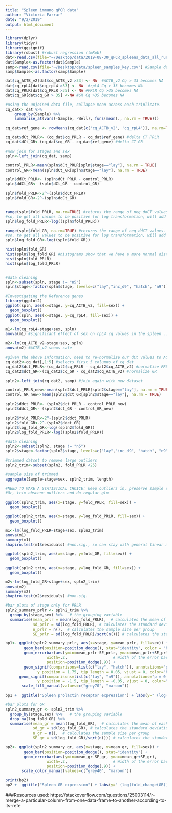 ```yaml
---
title: "Spleen immuno qPCR data"
author: "Victoria Farrar"
date: "9/2/2019"
output: html_document
---
```

```r
library(dplyr)
library(tidyr)
library(ggsignif)
library(robust) #robust regression (lmRob)
dat<-read.csv(file="~/Desktop/data/2019-08-30_qPCR_spleens_data_all_runs.csv") #spleen qPCR data
dat$Sample<-as.factor(dat$Sample) 
samp<-read.csv(file="~/Desktop/data/spleen_samples_key.csv") #Sample data with sex and stage, will be used for joins later
samp$Sample<-as.factor(samp$Sample) 

dat$cq_ACTB_v2[dat$cq_ACTB_v2 >33] <- NA  #ACTB_v2 Cq > 33 becomes NA
dat$cq_rpL4[dat$cq_rpL4 >33] <- NA  #rpL4 Cq > 33 becomes NA
dat$cq_PRLR[dat$cq_PRLR >35] <- NA #PRLR Cq >35 becomes NA
dat$cq_GR[dat$cq_GR > 35] <-NA #GR Cq >35 becomes NA

#using the unjoined data file, collapse mean across each triplicate. 
cq_dat<- dat %>%
    group_by(Sample) %>% 
    summarise_at(vars(-Sample, -Well), funs(mean(., na.rm = TRUE)))

cq_dat$ref_gene <- rowMeans(cq_dat[c('cq_ACTB_v2', 'cq_rpL4')], na.rm=TRUE) #mean is not that different from geometric mean for two numbers

cq_dat$dCt_PRLR<- (cq_dat$cq_PRLR - cq_dat$ref_gene) #delta CT PRLR
cq_dat$dCt_GR<-(cq_dat$cq_GR - cq_dat$ref_gene) #delta CT GR 

#now join for stages and sex
spln<-left_join(cq_dat, samp)

control_PRLR<-mean(spln$dCt_PRLR[spln$stage=="lay"], na.rm = TRUE)
control_GR<-mean(spln$dCt_GR[spln$stage=="lay"], na.rm = TRUE)

spln$ddCt_PRLR<- (spln$dCt_PRLR - control_PRLR)
spln$ddCt_GR<- (spln$dCt_GR - control_GR)

spln$fold_PRLR<-2^-(spln$ddCt_PRLR)
spln$fold_GR<-2^-(spln$ddCt_GR)


range(spln$fold_PRLR, na.rm=TRUE) #returns the range of neg ddCT values. Lowest is -7.7. 
#so, to get all values to be positive for log transformation, will add 8 to all and then log transform. 
spln$log_fold_PRLR<-log((spln$fold_PRLR))

range(spln$fold_GR, na.rm=TRUE) #returns the range of neg ddCT values. Lowest is -7.7. 
#so, to get all values to be positive for log transformation, will add 8 to all and then log transform. 
spln$log_fold_GR<-log((spln$fold_GR))

hist(spln$fold_GR)
hist(spln$log_fold_GR) #histograms show that we have a more normal distribution when log transformed
hist(spln$fold_PRLR)
hist(spln$log_fold_PRLR)


#data cleaning
spln<-subset(spln, stage != "n5")
spln$stage<-factor(spln$stage, levels=c("lay","inc_d9", "hatch", "n9")) #manually re-orders stages
```

```r
#Investigating the Reference genes
library(ggplot2)
ggplot(spln, aes(x=stage, y=cq_ACTB_v2, fill=sex)) + 
  geom_boxplot()
ggplot(spln, aes(x=stage, y=cq_rpL4, fill=sex)) + 
  geom_boxplot()

m1<-lm(cq_rpL4~stage+sex, spln)
anova(m1) #significant effect of sex on rpL4 cq values in the spleen ... 

m2<-lm(cq_ACTB_v2~stage+sex, spln)
anova(m2) #ACTB_v2 seems safe
```
```r
#given the above information, need to re-normalize our dCt values to ACTB_v2 only. 
cq_dat2<-cq_dat[,1:5] #selects first 5 columns of cq_dat
cq_dat2$dct_PRLR<-(cq_dat2$cq_PRLR - cq_dat2$cq_ACTB_v2) #normalize PRLR
cq_dat2$dct_GR<-(cq_dat2$cq_GR - cq_dat2$cq_ACTB_v2) #normalize GR

spln2<-left_join(cq_dat2, samp) #join again with new dataset

control_PRLR_new<-mean(spln2$dct_PRLR[spln2$stage=="lay"], na.rm = TRUE)
control_GR_new<-mean(spln2$dct_GR[spln2$stage=="lay"], na.rm = TRUE)

spln2$ddct_PRLR<- (spln2$dct_PRLR - control_PRLR_new)
spln2$ddct_GR<- (spln2$dct_GR - control_GR_new)

spln2$fold_PRLR<-2^-(spln2$ddct_PRLR)
spln2$fold_GR<-2^-(spln2$ddct_GR)
spln2$log_fold_GR<-log((spln2$fold_GR))
spln2$log_fold_PRLR<-log((spln2$fold_PRLR))

#data cleaning
spln2<-subset(spln2, stage != "n5")
spln2$stage<-factor(spln2$stage, levels=c("lay","inc_d9", "hatch", "n9")) #manually re-orders stages

#trimmed datset to remove large outliers
spln2_trim<-subset(spln2, fold_PRLR <25)

#sample size of trimmed
aggregate(Sample~stage+sex, spln2_trim, length)
```

```r

#NEED TO MAKE A STATISTICAL CHOICE: keep outliers in, preserve sample size, and use robust regression. 
#Or, trim obscene outliers and do regular glm 

ggplot(spln2_trim, aes(x=stage, y=fold_PRLR, fill=sex)) + 
  geom_boxplot()

ggplot(spln2_trim, aes(x=stage, y=log_fold_PRLR, fill=sex)) + 
  geom_boxplot()

m1<-lm(log_fold_PRLR~stage+sex, spln2_trim)
anova(m1)
summary(m1)
shapiro.test(m1$residuals) #non.sig., so can stay with general linear model w/ normally distributed residuals

ggplot(spln2_trim, aes(x=stage, y=fold_GR, fill=sex)) + 
  geom_boxplot()

ggplot(spln2_trim, aes(x=stage, y=log_fold_GR, fill=sex)) + 
  geom_boxplot()

m2<-lm(log_fold_GR~stage+sex, spln2_trim)
anova(m2)
summary(m2)
shapiro.test(m2$residuals) #non.sig. 

```

```r
#bar plots of stage only for PRLR 
spln2_summary_prlr <- spln2_trim %>% 
  group_by(stage,sex) %>%   # the grouping variable
  summarise(mean_prlr = mean(log_fold_PRLR),  # calculates the mean of each group
            sd_prlr = sd(log_fold_PRLR), # calculates the standard deviation of each group
            n_prlr = n(),  # calculates the sample size per group
            SE_prlr = sd(log_fold_PRLR)/sqrt(n())) # calculates the standard error of each group

bp1<- ggplot(spln2_summary_prlr, aes(x=stage, y=mean_prlr, fill=sex)) + 
        geom_bar(position=position_dodge(), stat="identity", color = "black") + 
        geom_errorbar(aes(ymin=mean_prlr-SE_prlr, ymax=mean_prlr+SE_prlr),
                  width=.2,                    # Width of the error bars
                  position=position_dodge(.9)) + 
        geom_signif(comparisons=list(c("lay", "hatch")), annotations="p = 0.02",
              y_position = 1.75, tip_length = 0.05, vjust = 0, color="black", textsize = 5 ) + 
      geom_signif(comparisons=list(c("lay", "n9")), annotations="p = 0.02",
              y_position = -1.5, tip_length = -0.05, vjust = 0, color="black", textsize = 5 )+
       scale_fill_manual(values=c("grey70", "maroon"))

bp1 +  ggtitle("Spleen prolactin receptor expression") + labs(y=" (log(fold_change(PRLR))", x = "Stage") + theme_classic() + theme(plot.title = element_text(hjust = 0.5))

#bar plots for GR
spln2_summary_gr <- spln2_trim %>% 
  group_by(stage,sex) %>%   # the grouping variable 
  drop_na(log_fold_GR) %>%
  summarise(mean_gr = mean(log_fold_GR),  # calculates the mean of each group
            sd_gr = sd(log_fold_GR), # calculates the standard deviation of each group
            n_gr = n(),  # calculates the sample size per group
            SE_gr = sd(log_fold_GR)/sqrt(n())) # calculates the standard error of each group

bp2<- ggplot(spln2_summary_gr, aes(x=stage, y=mean_gr, fill=sex)) + 
        geom_bar(position=position_dodge(), stat="identity") + 
        geom_errorbar(aes(ymin=mean_gr-SE_gr, ymax=mean_gr+SE_gr),
                  width=.2,                    # Width of the error bars
                  position=position_dodge(.9)) + 
       scale_color_manual(values=c("grey40", "maroon"))

print(bp2)
bp2 +  ggtitle("Spleen GR expression") + labs(y=" (log(fold_change(GR)) ± S.E.)", x = "Stage") + theme_classic() 
```


###Resources used: 
https://stackoverflow.com/questions/25003114/r-merge-a-particular-column-from-one-data-frame-to-another-according-to-its-refe
